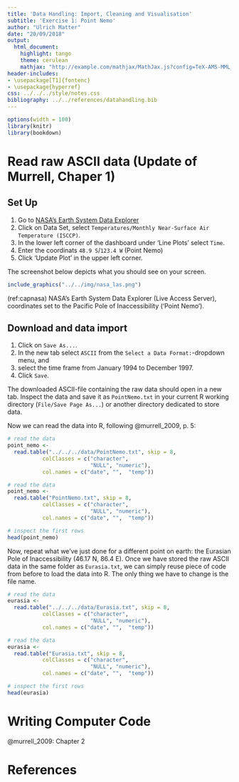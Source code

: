 ```yaml
---
title: 'Data Handling: Import, Cleaning and Visualisation'
subtitle: 'Exercise 1: Point Nemo'
author: "Ulrich Matter"
date: "20/09/2018"
output:
  html_document:
    highlight: tango
    theme: cerulean
    mathjax: "http://example.com/mathjax/MathJax.js?config=TeX-AMS-MML_HTMLorMML"
header-includes:
- \usepackage[T1]{fontenc}
- \usepackage{hyperref}
css: ../../../style/notes.css
bibliography: ../../references/datahandling.bib
---
```



```r
options(width = 100)
library(knitr)
library(bookdown)
```

# Read raw ASCII data (Update of Murrell, Chaper 1)

## Set Up 

1. Go to [NASA's Earth System Data Explorer](https://mynasadata.larc.nasa.gov/EarthSystemLAS/UI.vm)
2. Click on Data Set, select `Temperatures/Monthly Near-Surface Air Temperature (ISCCP)`. 
3. In the lower left corner of the dashboard under 'Line Plots' select `Time`.
4. Enter the coordinats `48.9 S`/`123.4 W` (Point Nemo)
5. Click 'Update Plot' in the upper left corner.

The screenshot below depicts what you should see on your screen.


```r
include_graphics("../../img/nasa_las.png")
```

(ref:capnasa) NASA's Earth System Data Explorer (Live Access Server), coordinates set to the Pacific Pole of Inaccessibility ('Point Nemo').

## Download and data import

1. Click on `Save As...`.
2. In the new tab select `ASCII` from the `Select a Data Format:`-dropdown menu, and
3. select the time frame from January 1994 to December 1997.
4. Click `Save`.

The downloaded ASCII-file containing the raw data should open in a new tab. Inspect the data and save it as `PointNemo.txt` in your current R working directory (`File/Save Page As...`) or another directory dedicated to store data.

Now we can read the data into R, following @murrell_2009, p. 5:



```r
# read the data
point_nemo <- 
  read.table("../../../data/PointNemo.txt", skip = 8,
           colClasses = c("character",
                          "NULL", "numeric"),
           col.names = c("date", "",  "temp"))
```


```r
# read the data
point_nemo <- 
  read.table("PointNemo.txt", skip = 8,
           colClasses = c("character",
                          "NULL", "numeric"),
           col.names = c("date", "",  "temp"))

```

```r
# inspect the first rows
head(point_nemo)

```





Now, repeat what we've just done for a different point on earth: the Eurasian Pole of Inaccessibility (46.17 N, 86.4 E). Once we have stored the raw ASCII data in the same folder as `Eurasia.txt`, we can simply reuse piece of code from before to load the data into R. The only thing we have to change is the file name.



```r
# read the data
eurasia <- 
  read.table("../../../data/Eurasia.txt", skip = 8,
           colClasses = c("character",
                          "NULL", "numeric"),
           col.names = c("date", "",  "temp"))


```

```r
# read the data
eurasia <- 
  read.table("Eurasia.txt", skip = 8,
           colClasses = c("character",
                          "NULL", "numeric"),
           col.names = c("date", "",  "temp"))

```


```r

# inspect the first rows
head(eurasia)

```



# Writing Computer Code

@murrell_2009: Chapter 2

# References
